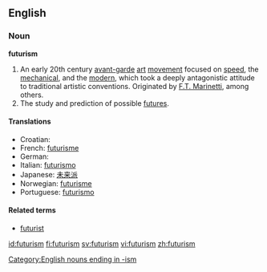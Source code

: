 ==English==

===Noun===
'''futurism'''

# An early 20th century [[avant-garde]] [[art]] [[movement]] focused on [[speed]], the [[mechanical]], and the [[modern]], which took a deeply antagonistic attitude to traditional artistic conventions.  Originated by [[Wikipedia:Filippo Tommaso Marinetti|F.T. Marinetti]], among others.
# The study and prediction of possible [[future]]s.

====Translations====
*Croatian: {{t-|hr|futurizam|m}}
*French: [[futurisme]]
* German: {{t-|de|Futurismus|m}}
*Italian: [[futurismo]]
*Japanese: [[未来派]]
*Norwegian: [[futurisme]] {{m}}
*Portuguese: [[futurismo]]

====Related terms====
*[[futurist]]
[[Category:English nouns ending in -ism]]

[[id:futurism]]
[[fi:futurism]]
[[sv:futurism]]
[[vi:futurism]]
[[zh:futurism]]